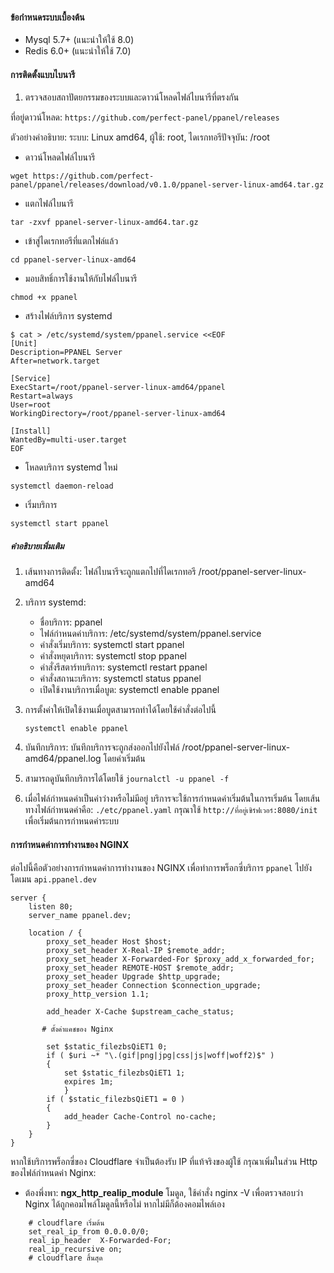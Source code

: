 #### ข้อกำหนดระบบเบื้องต้น

- Mysql 5.7+ (แนะนำให้ใช้ 8.0)
- Redis 6.0+ (แนะนำให้ใช้ 7.0)

#### การติดตั้งแบบไบนารี

1. ตรวจสอบสถาปัตยกรรมของระบบและดาวน์โหลดไฟล์ไบนารีที่ตรงกัน

ที่อยู่ดาวน์โหลด: `https://github.com/perfect-panel/ppanel/releases`

ตัวอย่างคำอธิบาย: ระบบ: Linux amd64, ผู้ใช้: root, ไดเรกทอรีปัจจุบัน: /root

- ดาวน์โหลดไฟล์ไบนารี

```shell
wget https://github.com/perfect-panel/ppanel/releases/download/v0.1.0/ppanel-server-linux-amd64.tar.gz
```

- แตกไฟล์ไบนารี

```shell
tar -zxvf ppanel-server-linux-amd64.tar.gz
```

- เข้าสู่ไดเรกทอรีที่แตกไฟล์แล้ว

```shell
cd ppanel-server-linux-amd64
```

- มอบสิทธิ์การใช้งานให้กับไฟล์ไบนารี

```shell
chmod +x ppanel
```

- สร้างไฟล์บริการ systemd

```shell
$ cat > /etc/systemd/system/ppanel.service <<EOF
[Unit]
Description=PPANEL Server
After=network.target

[Service]
ExecStart=/root/ppanel-server-linux-amd64/ppanel
Restart=always
User=root
WorkingDirectory=/root/ppanel-server-linux-amd64

[Install]
WantedBy=multi-user.target
EOF
```

- โหลดบริการ systemd ใหม่

```shell
systemctl daemon-reload
```

- เริ่มบริการ

```shell
systemctl start ppanel
```

##### คำอธิบายเพิ่มเติม

1. เส้นทางการติดตั้ง: ไฟล์ไบนารีจะถูกแตกไปที่ไดเรกทอรี /root/ppanel-server-linux-amd64

2. บริการ systemd:

   - ชื่อบริการ: ppanel
   - ไฟล์กำหนดค่าบริการ: /etc/systemd/system/ppanel.service
   - คำสั่งเริ่มบริการ: systemctl start ppanel
   - คำสั่งหยุดบริการ: systemctl stop ppanel
   - คำสั่งรีสตาร์ทบริการ: systemctl restart ppanel
   - คำสั่งสถานะบริการ: systemctl status ppanel
   - เปิดใช้งานบริการเมื่อบูต: systemctl enable ppanel

3. การตั้งค่าให้เปิดใช้งานเมื่อบูตสามารถทำได้โดยใช้คำสั่งต่อไปนี้

   ```shell
   systemctl enable ppanel
   ```

4. บันทึกบริการ: บันทึกบริการจะถูกส่งออกไปยังไฟล์ /root/ppanel-server-linux-amd64/ppanel.log โดยค่าเริ่มต้น

5. สามารถดูบันทึกบริการได้โดยใช้ `journalctl -u ppanel -f`

6. เมื่อไฟล์กำหนดค่าเป็นค่าว่างหรือไม่มีอยู่ บริการจะใช้การกำหนดค่าเริ่มต้นในการเริ่มต้น โดยเส้นทางไฟล์กำหนดค่าคือ: `./etc/ppanel.yaml` กรุณาใช้ `http://ที่อยู่เซิร์ฟเวอร์:8080/init` เพื่อเริ่มต้นการกำหนดค่าระบบ

#### การกำหนดค่าการทำงานของ NGINX

ต่อไปนี้คือตัวอย่างการกำหนดค่าการทำงานของ NGINX เพื่อทำการพร็อกซี่บริการ `ppanel` ไปยังโดเมน `api.ppanel.dev`

```nginx
server {
    listen 80;
    server_name ppanel.dev;

    location / {
        proxy_set_header Host $host;
        proxy_set_header X-Real-IP $remote_addr;
        proxy_set_header X-Forwarded-For $proxy_add_x_forwarded_for;
        proxy_set_header REMOTE-HOST $remote_addr;
        proxy_set_header Upgrade $http_upgrade;
        proxy_set_header Connection $connection_upgrade;
        proxy_http_version 1.1;

        add_header X-Cache $upstream_cache_status;

       # ตั้งค่าแคชของ Nginx

        set $static_filezbsQiET1 0;
        if ( $uri ~* "\.(gif|png|jpg|css|js|woff|woff2)$" )
        {
            set $static_filezbsQiET1 1;
            expires 1m;
            }
        if ( $static_filezbsQiET1 = 0 )
        {
            add_header Cache-Control no-cache;
        }
    }
}
```

หากใช้บริการพร็อกซี่ของ Cloudflare จำเป็นต้องรับ IP ที่แท้จริงของผู้ใช้ กรุณาเพิ่มในส่วน Http ของไฟล์กำหนดค่า Nginx:

- ต้องพึ่งพา: **ngx_http_realip_module** โมดูล, ใช้คำสั่ง nginx -V เพื่อตรวจสอบว่า Nginx ได้ถูกคอมไพล์โมดูลนี้หรือไม่ หากไม่มีก็ต้องคอมไพล์เอง

```nginx
    # cloudflare เริ่มต้น
    set_real_ip_from 0.0.0.0/0;
    real_ip_header  X-Forwarded-For;
    real_ip_recursive on;
    # cloudflare สิ้นสุด
```



<Giscus />
